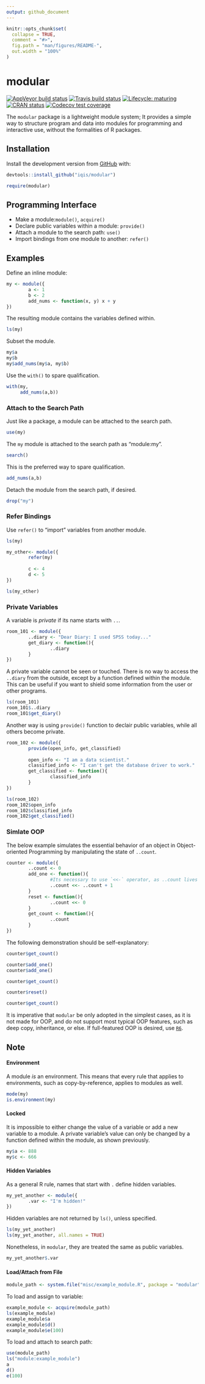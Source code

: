 ```yaml
---
output: github_document
---
```


<!-- README.md is generated from README.Rmd. Please edit that file -->

```r
knitr::opts_chunk$set(
  collapse = TRUE,
  comment = "#>",
  fig.path = "man/figures/README-",
  out.width = "100%"
)
```
# modular

<!-- badges: start -->
  [![AppVeyor build status](https://ci.appveyor.com/api/projects/status/github/iqis/modular?branch=master&svg=true)](https://ci.appveyor.com/project/iqis/modular)
  [![Travis build status](https://travis-ci.org/iqis/modular.svg?branch=master)](https://travis-ci.org/iqis/modular)
[![Lifecycle: maturing](https://img.shields.io/badge/lifecycle-maturing-blue.svg)](https://www.tidyverse.org/lifecycle/#maturing)
[![CRAN status](https://www.r-pkg.org/badges/version/modular)](https://cran.r-project.org/package=modular)
[![Codecov test coverage](https://codecov.io/gh/iqis/modular/branch/master/graph/badge.svg)](https://codecov.io/gh/iqis/modular?branch=master)
<!-- badges: end -->

The `modular` package is a lightweight module system; It provides a simple way to structure program and data into modules for programming and interactive use, without the formalities of R packages. 

## Installation

Install the development version from [GitHub](https://github.com/) with:

``` r
devtools::install_github("iqis/modular")
```


``` r
require(modular)
```

## Programming Interface

- Make a module:`module()`, `acquire()`
- Declare public variables within a module: `provide()`
- Attach a module to the search path: `use()`
- Import bindings from one module to another: `refer()`

## Examples

Define an inline module:
```r
my <- module({
        a <- 1
        b <- 2
        add_nums <- function(x, y) x + y
})
```

The resulting module contains the variables defined within.
```r
ls(my)
```

Subset the module.
```r
my$a
my$b
my$add_nums(my$a, my$b)
```

Use the `with()` to spare qualification.
```r
with(my, 
     add_nums(a,b))
```


### Attach to the Search Path

Just like a package, a module can be attached to the search path.
```r
use(my)
```

The `my` module is attached to the search path as "module:my".
```r
search()
```

This is the preferred way to spare qualification.
```r
add_nums(a,b)
```

Detach the module from the search path, if desired.
```r
drop("my")
```

### Refer Bindings

Use `refer()` to "import" variables from another module.
```r
ls(my)

my_other<- module({
        refer(my)
        
        c <- 4
        d <- 5
})

ls(my_other)
```



### Private Variables

   
A variable is _private_ if its name starts with `..`.
```r
room_101 <- module({
        ..diary <- "Dear Diary: I used SPSS today..."
        get_diary <- function(){
                ..diary
        }
})
```


A private variable cannot be seen or touched. There is no way to access the `..diary` from the outside, except by a function defined within the module. This can be useful if you want to shield some information from the user or other programs. 
```r
ls(room_101)
room_101$..diary
room_101$get_diary()
```

Another way is using `provide()` function to declair public variables, while all others become private.
```r
room_102 <- module({
        provide(open_info, get_classified)
        
        open_info <- "I am a data scientist."
        classified_info <- "I can't get the database driver to work."
        get_classified <- function(){
                classified_info
        }
})

ls(room_102)
room_102$open_info
room_102$classified_info
room_102$get_classified()
```
    


    
### Simlate OOP

The below example simulates the essential behavior of an object in Object-oriented Programming by manipulating the state of `..count`.
```r
counter <- module({
        ..count <- 0
        add_one <- function(){
                #Its necessary to use `<<-` operator, as ..count lives in the parent frame.
                ..count <<- ..count + 1 
        }
        reset <- function(){
                ..count <<- 0
        }
        get_count <- function(){
                ..count
        }
})
```

The following demonstration should be self-explanatory:
```r
counter$get_count() 

counter$add_one() 
counter$add_one() 

counter$get_count() 

counter$reset()

counter$get_count()
```

It is imperative that `modular` be only adopted in the simplest cases, as it is not made for OOP, and do not support most typical OOP features, such as deep copy, inheritance, or else. If full-featured OOP is desired, use [`R6`](https://cran.r-project.org/web/packages/R6/index.html).



## Note

#### Environment

A module _is_ an environment. This means that every rule that applies to environments, such as copy-by-reference, applies to modules as well.
```r
mode(my)
is.environment(my)
```


#### Locked

It is impossible to either change the value of a variable or add a new variable to a module. A private variable's value can only be changed by a function defined within the module, as shown previously.
```r
my$a <- 888
my$c <- 666
```

#### Hidden Variables

As a general R rule, names that start with `.` define hidden variables.
```r
my_yet_another <- module({
        .var <- "I'm hidden!"
})
```

Hidden variables are not returned by `ls()`, unless specified.
```r
ls(my_yet_another)
ls(my_yet_another, all.names = TRUE)
```

Nonetheless, in `modular`, they are treated the same as public variables.
```r
my_yet_another$.var
```

#### Load/Attach from File

```r
module_path <- system.file("misc/example_module.R", package = "modular")
```

To load and assign to variable: 
```r
example_module <- acquire(module_path)
ls(example_module)
example_module$a
example_module$d()
example_module$e(100)
```

To load and attach to search path:
```r
use(module_path)
ls("module:example_module")
a
d()
e(100)
```

